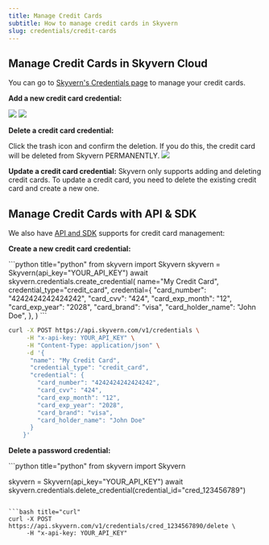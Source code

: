 ```yaml
---
title: Manage Credit Cards
subtitle: How to manage credit cards in Skyvern
slug: credentials/credit-cards
---
```


## Manage Credit Cards in Skyvern Cloud
You can go to [Skyvern's Credentials page](https://app.skyvern.com/credentials) to manage your credit cards.


**Add a new credit card credential:**

<img src="../images/credential_management/add_credit_card.png" />

<img src="../images/credential_management/add_credit_card_detail.png" />

**Delete a credit card credential:**

Click the trash icon and confirm the deletion. If you do this, the credit card will be deleted from Skyvern PERMANENTLY.
<img src="../images/credential_management/delete_credit_card.png" />

**Update a credit card credential:**
<Warning>Skyvern only supports adding and deleting credit cards. To update a credit card, you need to delete the existing credit card and create a new one.</Warning>

## Manage Credit Cards with API & SDK
We also have [API and SDK](/api-reference/api-reference/credentials/create-credential) supports for credit card management:

**Create a new credit card credential:**

<CodeBlocks>
```python title="python"
from skyvern import Skyvern
skyvern = Skyvern(api_key="YOUR_API_KEY")
await skyvern.credentials.create_credential(
    name="My Credit Card",
    credential_type="credit_card",
    credential={
        "card_number": "4242424242424242",
        "card_cvv": "424",
        "card_exp_month": "12",
        "card_exp_year": "2028",
        "card_brand": "visa",
        "card_holder_name": "John Doe",
    },
)
```

```bash title="curl"
curl -X POST https://api.skyvern.com/v1/credentials \
     -H "x-api-key: YOUR_API_KEY" \
     -H "Content-Type: application/json" \
     -d '{
      "name": "My Credit Card",
      "credential_type": "credit_card",
      "credential": {
        "card_number": "4242424242424242",
        "card_cvv": "424",
        "card_exp_month": "12",
        "card_exp_year": "2028",
        "card_brand": "visa",
        "card_holder_name": "John Doe"
      }
    }'
```
</CodeBlocks>

**Delete a password credential:**

<CodeBlocks>
```python title="python"
from skyvern import Skyvern

skyvern = Skyvern(api_key="YOUR_API_KEY")
await skyvern.credentials.delete_credential(credential_id="cred_123456789")
```

```bash title="curl"
curl -X POST https://api.skyvern.com/v1/credentials/cred_1234567890/delete \
	 -H "x-api-key: YOUR_API_KEY"
```
</CodeBlocks>
